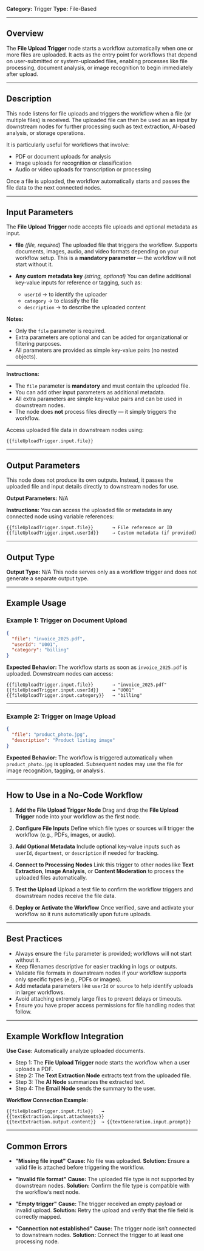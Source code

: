 **Category:** Trigger
**Type:** File-Based

---

## Overview

The **File Upload Trigger** node starts a workflow automatically when one or more files are uploaded.
It acts as the entry point for workflows that depend on user-submitted or system-uploaded files, enabling processes like file processing, document analysis, or image recognition to begin immediately after upload.

---

## Description

This node listens for file uploads and triggers the workflow when a file (or multiple files) is received.
The uploaded file can then be used as an input by downstream nodes for further processing such as text extraction, AI-based analysis, or storage operations.

It is particularly useful for workflows that involve:

* PDF or document uploads for analysis
* Image uploads for recognition or classification
* Audio or video uploads for transcription or processing

Once a file is uploaded, the workflow automatically starts and passes the file data to the next connected nodes.

---

## Input Parameters

The **File Upload Trigger** node accepts file uploads and optional metadata as input.

* **file** *(file, required)*
  The uploaded file that triggers the workflow.
  Supports documents, images, audio, and video formats depending on your workflow setup.
  This is a **mandatory parameter** — the workflow will not start without it.

* **Any custom metadata key** *(string, optional)*
  You can define additional key-value inputs for reference or tagging, such as:

  * `userId` → to identify the uploader
  * `category` → to classify the file
  * `description` → to describe the uploaded content

**Notes:**

* Only the `file` parameter is required.
* Extra parameters are optional and can be added for organizational or filtering purposes.
* All parameters are provided as simple key-value pairs (no nested objects).

---

**Instructions:**

* The `file` parameter is **mandatory** and must contain the uploaded file.
* You can add other input parameters as additional metadata.
* All extra parameters are simple key-value pairs and can be used in downstream nodes.
* The node does **not** process files directly — it simply triggers the workflow.

Access uploaded file data in downstream nodes using:

```
{{fileUploadTrigger.input.file}}
```

---

## Output Parameters

This node does not produce its own outputs.
Instead, it passes the uploaded file and input details directly to downstream nodes for use.

**Output Parameters:**
N/A

**Instructions:**
You can access the uploaded file or metadata in any connected node using variable references:

```
{{fileUploadTrigger.input.file}}       → File reference or ID
{{fileUploadTrigger.input.userId}}     → Custom metadata (if provided)
```

---

## Output Type

**Output Type:** N/A
This node serves only as a workflow trigger and does not generate a separate output type.

---

## Example Usage

### Example 1: Trigger on Document Upload

```json
{
  "file": "invoice_2025.pdf",
  "userId": "U001",
  "category": "billing"
}
```

**Expected Behavior:**
The workflow starts as soon as `invoice_2025.pdf` is uploaded.
Downstream nodes can access:

```
{{fileUploadTrigger.input.file}}       → "invoice_2025.pdf"
{{fileUploadTrigger.input.userId}}     → "U001"
{{fileUploadTrigger.input.category}}   → "billing"
```

---

### Example 2: Trigger on Image Upload

```json
{
  "file": "product_photo.jpg",
  "description": "Product listing image"
}
```

**Expected Behavior:**
The workflow is triggered automatically when `product_photo.jpg` is uploaded.
Subsequent nodes may use the file for image recognition, tagging, or analysis.

---

## How to Use in a No-Code Workflow

1. **Add the File Upload Trigger Node**
   Drag and drop the **File Upload Trigger** node into your workflow as the first node.

2. **Configure File Inputs**
   Define which file types or sources will trigger the workflow (e.g., PDFs, images, or audio).

3. **Add Optional Metadata**
   Include optional key-value inputs such as `userId`, `department`, or `description` if needed for tracking.

4. **Connect to Processing Nodes**
   Link this trigger to other nodes like **Text Extraction**, **Image Analysis**, or **Content Moderation** to process the uploaded files automatically.

5. **Test the Upload**
   Upload a test file to confirm the workflow triggers and downstream nodes receive the file data.

6. **Deploy or Activate the Workflow**
   Once verified, save and activate your workflow so it runs automatically upon future uploads.

---

## Best Practices

* Always ensure the `file` parameter is provided; workflows will not start without it.
* Keep filenames descriptive for easier tracking in logs or outputs.
* Validate file formats in downstream nodes if your workflow supports only specific types (e.g., PDFs or images).
* Add metadata parameters like `userId` or `source` to help identify uploads in larger workflows.
* Avoid attaching extremely large files to prevent delays or timeouts.
* Ensure you have proper access permissions for file handling nodes that follow.

---

## Example Workflow Integration

**Use Case:** Automatically analyze uploaded documents.

* Step 1: The **File Upload Trigger** node starts the workflow when a user uploads a PDF.
* Step 2: The **Text Extraction Node** extracts text from the uploaded file.
* Step 3: The **AI Node** summarizes the extracted text.
* Step 4: The **Email Node** sends the summary to the user.

**Workflow Connection Example:**

```
{{fileUploadTrigger.input.file}}   → {{textExtraction.input.attachments}}
{{textExtraction.output.content}}  → {{textGeneration.input.prompt}}
```

---

## Common Errors

* **"Missing file input"**
  **Cause:** No file was uploaded.
  **Solution:** Ensure a valid file is attached before triggering the workflow.

* **"Invalid file format"**
  **Cause:** The uploaded file type is not supported by downstream nodes.
  **Solution:** Confirm the file type is compatible with the workflow’s next node.

* **"Empty trigger"**
  **Cause:** The trigger received an empty payload or invalid upload.
  **Solution:** Retry the upload and verify that the file field is correctly mapped.

* **"Connection not established"**
  **Cause:** The trigger node isn’t connected to downstream nodes.
  **Solution:** Connect the trigger to at least one processing node.


